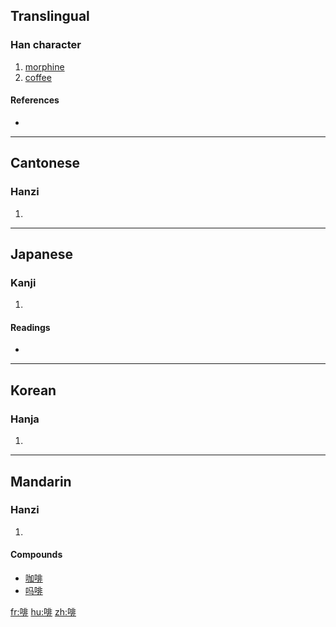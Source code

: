 ==Translingual==

===Han character===
{{Han char|rn=30|rad=口|as=08|sn=11|four=6101<sub>1</sub>|canj=口中一卜 (RLMY)}}

# [[morphine]]
# [[coffee]]

====References====
* {{Han ref|kx=1382.170|dkj=03874|dj=0418.110|hdz=10639.060|uh=5561|ud=21857|bh=B0D8|bd=45272}}

----

==Cantonese==

===Hanzi===
{{yue-hanzi|jyut=|y=fe1, fei1}}

# {{defn|Cantonese|sort=口08}}

----

==Japanese==

===Kanji===
{{ja-kanji|grade=|rs=口08}}

# {{defn|Japanese|sort=口08}}

====Readings====
* {{ja-readings|on=[[はい]] (hai), [[へ]] (he), [[ひ]] (hi)|kun=[[いびき]] (ibiki), [[つば]] (tsuba)}}

----

==Korean==

===Hanja===
{{ko-hanja|hangeul=[[배]], [[비]]|rv=bae, bi|mr=pae, pi}}

# {{defn|Korean|sort=口08}}

----

==Mandarin==

===Hanzi===
{{cmn-hanzi|pin=[[fēi]] ([[fei1]]), [[pēi]] ([[pei1]])|wg=fei<sup>1</sup>, p'ei<sup>1</sup>}}

# {{defn|Mandarin|sort=口08}}

====Compounds====
* [[咖啡]]
* [[吗啡]]

[[fr:啡]]
[[hu:啡]]
[[zh:啡]]